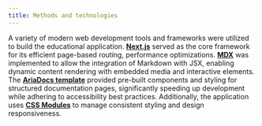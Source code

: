 ```yaml
---
title: Methods and technologies
---
```


A variety of modern web development tools and frameworks were utilized to build the educational application. **[Next.js](https://nextjs.org/)** served as the core framework for its efficient page-based routing, performance optimizations. **[MDX](https://mdxjs.com/)** was implemented to allow the integration of Markdown with JSX, enabling dynamic content rendering with embedded media and interactive elements. The **[AriaDocs template](https://ariakit.org/examples/docs)** provided pre-built components and styling for structured documentation pages, significantly speeding up development while adhering to accessibility best practices. Additionally, the application uses **[CSS Modules](https://nextjs.org/docs/basic-features/built-in-css-support)** to manage consistent styling and design responsiveness.
